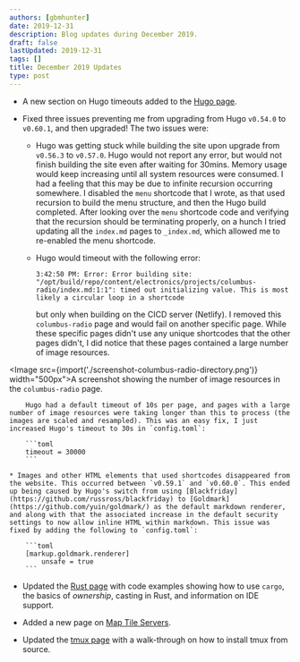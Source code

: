 ```yaml
---
authors: [gbmhunter]
date: 2019-12-31
description: Blog updates during December 2019.
draft: false
lastUpdated: 2019-12-31
tags: []
title: December 2019 Updates
type: post
---
```


* A new section on Hugo timeouts added to the [Hugo page](/programming/website-design/static-website-generators/hugo#page-rendering-timeouts).

* Fixed three issues preventing me from upgrading from Hugo `v0.54.0` to `v0.60.1`, and then upgraded! The two issues were:

    * Hugo was getting stuck while building the site upon upgrade from `v0.56.3` to `v0.57.0`. Hugo would not report any error, but would not finish building the site even after waiting for 30mins. Memory usage would keep increasing until all system resources were consumed. I had a feeling that this may be due to infinite recursion occurring somewhere. I disabled the `menu` shortcode that I wrote, as that used recursion to build the menu structure, and then the Hugo build completed. After looking over the `menu` shortcode code and verifying that the recursion should be terminating properly, on a hunch I tried updating all the `index.md` pages to `_index.md`, which allowed me to re-enabled the menu shortcode.

    * Hugo would timeout with the following error:

        ```text
        3:42:50 PM: Error: Error building site: "/opt/build/repo/content/electronics/projects/columbus-radio/index.md:1:1": timed out initializing value. This is most likely a circular loop in a shortcode
        ```

        but only when building on the CICD server (Netlify). I removed this `columbus-radio` page and would fail on another specific page. While these specific pages didn't use any unique shortcodes that the other pages didn't, I did notice that these pages contained a large number of image resources.

    
<Image src={import('./screenshot-columbus-radio-directory.png')} width="500px">A screenshot showing the number of image resources in the `columbus-radio` page.</Image>

        Hugo had a default timeout of 10s per page, and pages with a large number of image resources were taking longer than this to process (the images are scaled and resampled). This was an easy fix, I just increased Hugo's timeout to 30s in `config.toml`:

        ```toml
        timeout = 30000
        ```

    * Images and other HTML elements that used shortcodes disappeared from the website. This occurred between `v0.59.1` and `v0.60.0`. This ended up being caused by Hugo's switch from using [Blackfriday](https://github.com/russross/blackfriday) to [Goldmark](https://github.com/yuin/goldmark/) as the default markdown renderer, and along with that the associated increase in the default security settings to now allow inline HTML within markdown. This issue was fixed by adding the following to `config.toml`:

        ```toml
        [markup.goldmark.renderer]
            unsafe = true
        ```

* Updated the [Rust page](/programming/languages/rust) with code examples showing how to use `cargo`, the basics of _ownership_, casting in Rust, and information on IDE support.

* Added a new page on [Map Tile Servers](/space/map-tile-servers).

* Updated the [tmux page](/programming/operating-systems/linux/programs/tmux) with a walk-through on how to install tmux from source.
